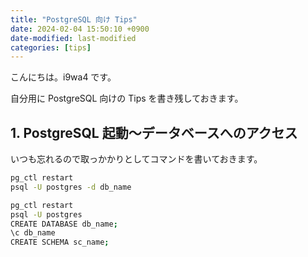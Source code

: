 ```yaml
---
title: "PostgreSQL 向け Tips"
date: 2024-02-04 15:50:10 +0900
date-modified: last-modified
categories: [tips]
---
```


こんにちは。i9wa4 です。

自分用に PostgreSQL 向けの Tips を書き残しておきます。

## 1. PostgreSQL 起動～データベースへのアクセス

いつも忘れるので取っかかりとしてコマンドを書いておきます。

```sh
pg_ctl restart
psql -U postgres -d db_name

pg_ctl restart
psql -U postgres
CREATE DATABASE db_name;
\c db_name
CREATE SCHEMA sc_name;
```
